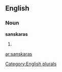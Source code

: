==English==

===Noun===
'''sanskaras'''

# {{plural of|[[sanskara]]}}

[[Category:English plurals]]

[[ar:sanskaras]]
